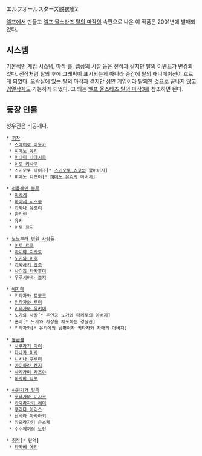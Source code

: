エルフオールスターズ脱衣雀2

[[엘프]]에서 만들고 [[엘프 올스타즈 탈의 마작]]의 속편으로 나온 이 작품은 2001년에 발매되었다. 

== 시스템 ==
기본적인 게임 시스템, 마작 룰, 맵상의 시설 등은 전작과 같지만 탈의 이벤트가 변경되었다. 전작처럼 탈의 후에 그래픽이 표시되는게 아니라 중간에 탈의 애니메이션이 흐르게 되었다. 오락실에 있는 탈의 마작과 같지만 성인 게임이라 탈의한 것으로 끝나지 않고 [[검열삭제]]도 가능하게 되었다. 그 외는 [[엘프 올스타즈 탈의 마작3]]를 참조하면 된다.

== 등장 인물 ==
성우진은 비공개다.
 * [[귀작]]
  * [[스에히로 마도카]]
  * [[히메노 유리]]
  * [[미나미 나데시코]]
  * [[이토 키사쿠]]
  * 스기모토 타이조[* [[스기모토 쇼코]]의 할아버지]
  * 히메노 타츠야[* [[히메노 유리]]의 아버지]  

 * [[리플레인 블루]] 
  * [[미카게]]
  * [[하야세 시즈쿠]]
  * [[카와나 유오리]]
  * 관리인
  * 유키
  * 이토 료지

 * [[노노무라 병원 사람들]] 
  * [[이토 료코]]
  * [[마미야 치사토]]
  * [[노기와 미호]]
  * [[카와사키 벤조]]
  * [[사이죠 타카후미]]
  * [[우루시바라 죠지]]

 * [[애자매]]
  * [[키타자와 토모코]]
  * [[키타자와 루미]]
  * [[키타자와 유키에]]
  * 노가와 사장[* 주인공 노가와 타케토의 아버지]
  * 혼마[* 노가와 사장을 체포하는 경찰관]
  * 키타자와[* 유키에의 남편이자 키타자와 자매의 아버지]

 * [[동급생]]
  * [[사쿠라기 마이]]
  * [[타나카 미사]]
  * [[니시나 쿠루미]]
  * [[아이하라 켄지]]
  * [[사카가미 카즈야]]
  * [[하자마 타로]]

 * [[하원기가 일족]]
  * [[코테가와 미사코]]
  * [[카와라자키 레이]]
  * [[쿠라타 아리스]]
  * 난바라 마사아키
  * 카와라자키 순스케
  * 수수께끼의 노인  

 * [[취작]][* 단역]
  * [[타카베 에리]]
